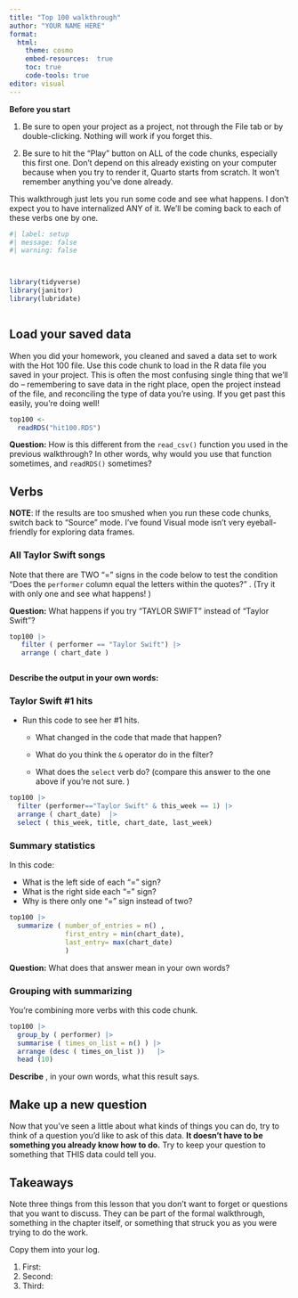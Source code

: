 ```yaml
---
title: "Top 100 walkthrough"
author: "YOUR NAME HERE"
format: 
  html: 
    theme: cosmo
    embed-resources:  true
    toc: true
    code-tools: true
editor: visual
---
```


**Before you start**

1.  Be sure to open your project as a project, not through the File tab or by double-clicking. Nothing will work if you forget this.

2.  Be sure to hit the "Play" button on ALL of the code chunks, especially this first one. Don't depend on this already existing on your computer because when you try to render it, Quarto starts from scratch. It won't remember anything you've done already.

This walkthrough just lets you run some code and see what happens. I don't expect you to have internalized ANY of it. We'll be coming back to each of these verbs one by one.

```r
#| label: setup
#| message: false
#| warning: false



library(tidyverse)
library(janitor)
library(lubridate)



```

## Load your saved data

When you did your homework, you cleaned and saved a data set to work with the Hot 100 file. Use this code chunk to load in the R data file you saved in your project. This is often the most confusing single thing that we'll do -- remembering to save data in the right place, open the project instead of the file, and reconciling the type of data you're using. If you get past this easily, you're doing well!

```r

top100 <- 
  readRDS("hit100.RDS")

```

**Question:** How is this different from the `read_csv()` function you used in the previous walkthrough? In other words, why would you use that function sometimes, and `readRDS()` sometimes?

## Verbs

**NOTE**: If the results are too smushed when you run these code chunks, switch back to "Source" mode. I've found Visual mode isn't very eyeball-friendly for exploring data frames.

### All Taylor Swift songs

Note that there are TWO "=" signs in the code below to test the condition "Does the `performer` column equal the letters within the quotes?" . (Try it with only one and see what happens! )

**Question:** What happens if you try "TAYLOR SWIFT" instead of "Taylor Swift"?

```r

top100 |> 
   filter ( performer == "Taylor Swift") |> 
   arrange ( chart_date )



```

**Describe the output in your own words:**

### Taylor Swift #1 hits

-   Run this code to see her #1 hits.

    -   What changed in the code that made that happen?

    -   What do you think the `&` operator do in the filter?

    -   What does the `select` verb do? (compare this answer to the one above if you're not sure. )

```r

top100 |>
  filter (performer=="Taylor Swift" & this_week == 1) |>
  arrange ( chart_date)  |>
  select ( this_week, title, chart_date, last_week)


```

### Summary statistics

In this code:

-   What is the left side of each "=" sign?
-   What is the right side each "=" sign?
-   Why is there only one "=" sign instead of two?

```r

top100 |>
  summarize ( number_of_entries = n() , 
              first_entry = min(chart_date), 
              last_entry= max(chart_date)
              )


```

**Question:** What does that answer mean in your own words?

### Grouping with summarizing

You're combining more verbs with this code chunk.

```r

top100 |>
  group_by ( performer) |>
  summarise ( times_on_list = n() ) |>
  arrange (desc ( times_on_list ))   |> 
  head (10)


```

**Describe** , in your own words, what this result says.

## Make up a new question

Now that you've seen a little about what kinds of things you can do, try to think of a question you'd like to ask of this data. **It doesn't have to be something you already know how to do.** Try to keep your question to something that THIS data could tell you.

## Takeaways

Note three things from this lesson that you don't want to forget or questions that you want to discuss. They can be part of the formal walkthrough, something in the chapter itself, or something that struck you as you were trying to do the work.

Copy them into your log.

1.  First:
2.  Second:
3.  Third: